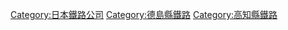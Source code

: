 {{DEFAULTSORT:Asa Kaigan}}
[[Category:日本鐵路公司|Category:日本鐵路公司]]
[[Category:德島縣鐵路|Category:德島縣鐵路]]
[[Category:高知縣鐵路|Category:高知縣鐵路]]